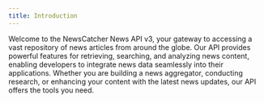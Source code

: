 ```yaml
---
title: Introduction
---
```


Welcome to the NewsCatcher News API v3, your gateway to accessing a vast repository of news articles from around the globe. Our API provides powerful features for retrieving, searching, and analyzing news content, enabling developers to integrate news data seamlessly into their applications. Whether you are building a news aggregator, conducting research, or enhancing your content with the latest news updates, our API offers the tools you need.
